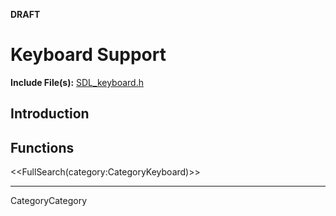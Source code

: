 <!-- #master-page:CategoryTemplate -->
<!-- #master-date:Unknown-Date -->
<!-- format wiki -->
<!-- language en -->
'''DRAFT'''

= Keyboard Support =

'''Include File(s):'''  [http://hg.libsdl.org/SDL/file/68dfd6df47da/include/SDL_keyboard.h SDL_keyboard.h]


== Introduction ==

== Functions ==

<<FullSearch(category:CategoryKeyboard)>>

----
CategoryCategory
